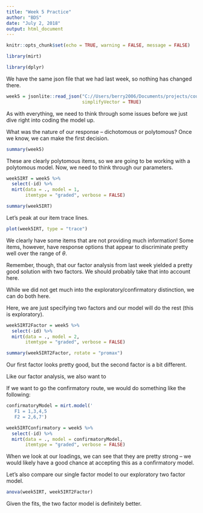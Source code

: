 ```yaml
---
title: "Week 5 Practice"
author: "BDS"
date: "July 2, 2018"
output: html_document
---
```


```r
knitr::opts_chunk$set(echo = TRUE, warning = FALSE, message = FALSE)
```

```r
library(mirt)

library(dplyr)

```

We have the same json file that we had last week, so nothing has changed there.


```r
week5 = jsonlite::read_json("C://Users/berry2006/Documents/projects/courses/bds/exerciseData/week04and05.json", 
                            simplifyVector = TRUE)
```

As with everything, we need to think through some issues before we just dive right into coding the model up. 

What was the nature of our response -- dichotomous or polytomous? Once we know, we can make the first decision. 

```r
summary(week5)
```

These are clearly polytomous items, so we are going to be working with a polytomous model. Now, we need to think through our parameters. 

```r
week5IRT = week5 %>% 
  select(-id) %>% 
  mirt(data = ., model = 1, 
       itemtype = "graded", verbose = FALSE)

summary(week5IRT)

```

Let's peak at our item trace lines.

```r
plot(week5IRT, type = "trace")
```

We clearly have some items that are not providing much information! Some items, however, have response options that appear to discriminate pretty well over the range of $\theta$.

Remember, though, that our factor analysis from last week yielded a pretty good solution with two factors. We should probably take that into account here.

While we did not get much into the exploratory/confirmatory distinction, we can do both here.

Here, we are just specifying two factors and our model will do the rest (this is exploratory).
```r
week5IRT2Factor = week5 %>% 
  select(-id) %>% 
  mirt(data = ., model = 2, 
       itemtype = "graded", verbose = FALSE)

summary(week5IRT2Factor, rotate = "promax")
```

Our first factor looks pretty good, but the second factor is a bit different.

Like our factor analysis, we also want to 

If we want to go the confirmatory route, we would do something like the following:

```r
confirmatoryModel = mirt.model('
   F1 = 1,3,4,5
   F2 = 2,6,7')

week5IRTConfirmatory = week5 %>% 
  select(-id) %>% 
  mirt(data = ., model = confirmatoryModel, 
       itemtype = "graded", verbose = FALSE)
```

When we look at our loadings, we can see that they are pretty strong -- we would likely have a good chance at accepting this as a confirmatory model.

Let's also compare our single factor model to our exploratory two factor model.

```r
anova(week5IRT, week5IRT2Factor)
```

Given the fits, the two factor model is definitely better.